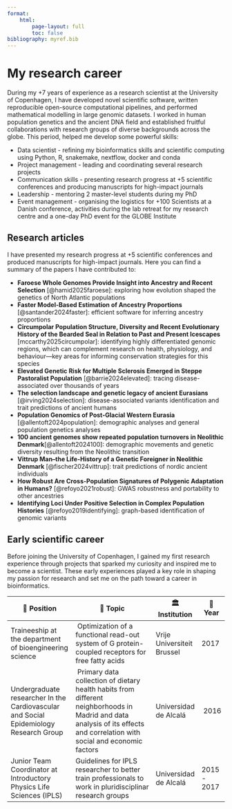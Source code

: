 ```yaml
---
format: 
    html:
        page-layout: full
        toc: false
bibliography: myref.bib
---
```


# My research career 

During my +7 years of experience as a research scientist at the University of Copenhagen, I have developed novel scientific software, written reproducible open-source computational pipelines, and performed mathematical modelling in large genomic datasets. I worked in human population genetics and the ancient DNA field and established fruitful collaborations with research groups of diverse backgrounds across the globe. This period, helped me develop some powerful skills:

- Data scientist - refining my bioinformatics skills and scientific computing using Python, R, snakemake, nextflow, docker and conda
- Project management - leading and coordinating several research projects
- Communication skills - presenting research progress at +5 scientific conferences and producing manuscripts for high-impact journals
- Leadership - mentoring 2 master-level students during my PhD
- Event management - organising the logistics for +100 Scientists at a Danish conference, activities during the lab retreat for my research centre and a one-day PhD event for the GLOBE Institute

## Research articles

I have presented my research progress at +5 scientific conferences and produced manuscripts for high-impact journals. Here you can find a summary of the papers I have contributed to: 

- **Faroese Whole Genomes Provide Insight into Ancestry and Recent Selection** [@hamid2025faroese]: exploring how evolution shaped the genetics of North Atlantic populations
- **Faster Model-Based Estimation of Ancestry Proportions** [@santander2024faster]: efficient software for inferring ancestry proportions 
- **Circumpolar Population Structure, Diversity and Recent Evolutionary History of the Bearded Seal in Relation to Past and Present Icescapes** [mccarthy2025circumpolar]: identifying highly differentiated genomic regions, which can complement research on health, physiology, and behaviour—key areas for informing conservation strategies for this species
- **Elevated Genetic Risk for Multiple Sclerosis Emerged in Steppe Pastoralist Population** [@barrie2024elevated]: tracing disease-associated over thousands of years
- **The selection landscape and genetic legacy of ancient Eurasians** [@irving2024selection]: disease-associated variants identification and trait predictions of ancient humans
- **Population Genomics of Post-Glacial Western Eurasia** [@allentoft2024population]: demographic analyses and general population genetics analyses
- **100 ancient genomes show repeated population turnovers in Neolithic Denmark**[@allentoft2024100]: demographic movements and genetic diversity resulting from the Neolithic transition
- **Vittrup Man–the Life-History of a Genetic Foreigner in Neolithic Denmark** [@fischer2024vittrup]: trait predictions of nordic ancient individuals 
- **How Robust Are Cross-Population Signatures of Polygenic Adaptation in Humans?** [@refoyo2021robust]: GWAS robustness and portability to other ancestries
- **Identifying Loci Under Positive Selection in Complex Population Histories** [@refoyo2019identifying]: graph-based identification of genomic variants 

## Early scientific career 

Before joining the University of Copenhagen, I gained my first research experience through projects that sparked my curiosity and inspired me to become a scientist. These early experiences played a key role in shaping my passion for research and set me on the path toward a career in bioinformatics. 

<div style="font-size: 0.9em;">
| 💼 **Position**      | 📘 **Topic**        | 🏛️ **Institution**                          | 📅 **Year** |
|------------------------|-------------------------------|--------------|-------|
| Traineeship at the department of bioengineering science | Optimization of a functional read-out system of G protein-coupled receptors for free fatty acids | Vrije Universiteit Brussel | 2017| 
| Undergraduate researcher In the Cardiovascular and Social Epidemiology Research Group | Primary data collection of dietary health habits from different neighborhoods in Madrid and data analysis of its effects and correlation with social and economic factors| Universidad de Alcalá | 2016 | 
| Junior Team Coordinator at Introductory Physics Life Sciences (IPLS)| Guidelines for IPLS researcher to better train professionals to work in pluridisciplinar research groups | Universidad de Alcalá | 2015 - 2017 | 

<div> 